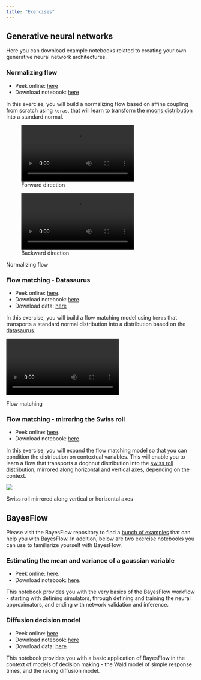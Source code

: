 ```yaml
---
title: "Exercises"
---
```


<!-- ## Basics of Deep Learning in Python -->

## Generative neural networks

Here you can download example notebooks related to creating your own generative neural network architectures.

### Normalizing flow

- Peek online: [here](./exercises/normalizing-flow.ipynb){target="_blank"}
- Download notebook: [here](./exercises/normalizing-flow.ipynb){download="normalizing-flow.ipynb"}

In this exercise, you will build a normalizing flow based on affine coupling from scratch using `keras`, that will learn to transform the [moons distribution](https://scikit-learn.org/stable/modules/generated/sklearn.datasets.make_moons.html) into a standard normal.


::: {#fig-nf layout-ncol=2}
![Forward direction](./exercises/normalizing-flow-forward.mp4)

![Backward direction](./exercises/normalizing-flow-backward.mp4)

Normalizing flow
:::

### Flow matching - Datasaurus

- Peek online: [here](./exercises/flow-matching-datasaurus.ipynb){target="_blank"}.
- Download notebook: [here](./exercises/flow-matching-datasaurus.ipynb){download="flow-matching-datasaurus.ipynb"}.
- Download data: [here](./data/datasaurus.csv){download="datasaurus.csv"}

In this exercise, you will build a flow matching model using `keras` that transports a standard normal distribution into a distribution based on the [datasaurus](https://en.wikipedia.org/wiki/Datasaurus_dozen).

::: {#fig-fm}
![](./exercises/flow-matching-datasaurus.mp4){fig-align="center"}

Flow matching
:::


### Flow matching - mirroring the Swiss roll

- Peek online: [here](./exercises/flow-matching-swiss-roll.ipynb){target="_blank"}.
- Download notebook: [here](./exercises/flow-matching-swiss-roll.ipynb){download="flow-matching-swiss-roll.ipynb"}.

In this exercise, you will expand the flow matching model so that you can condition the distribution on contextual variables. This will enable you to learn a flow that transports a doghnut distribution into the [swiss roll distribution](https://scikit-learn.org/stable/modules/generated/sklearn.datasets.make_swiss_roll.html), mirrored along horizontal and vertical axes, depending on the context.

::: {#fig-swiss-roll}
![](./exercises/flow-matching-swiss-roll.png){fig-align="center"}

Swiss roll mirrored along vertical or horizontal axes
:::

## BayesFlow

Please visit the BayesFlow repository to find a [bunch of examples](https://github.com/bayesflow-org/bayesflow?tab=readme-ov-file#getting-started) that can help you with BayesFlow. In addition, below are two exercise notebooks you can use to familiarize yourself with BayesFlow.

### Estimating the mean and variance of a gaussian variable

- Peek online: [here](./exercises/bayesflow-normal.ipynb){target="_blank"}.
- Download notebook: [here](./exercises/bayesflow-normal.ipynb){download="bayesflow-normal.ipynb"}.

This notebook provides you with the very basics of the BayesFlow workflow - starting with defining simulators, through defining and training the neural approximators, and ending with network validation and inference.

### Diffusion decision model

- Peek online: [here](./exercises/bayesflow-diffusion.ipynb){target="_blank"}
- Download notebook: [here](./exercises/bayesflow-diffusion.ipynb){download="bayesflow-diffusion.ipynb"}
- Download data: [here](./data/forstmann.csv){download="forstmann.csv"}

This notebook provides you with a basic application of BayesFlow in the context of models of decision making - the Wald model of simple response times, and the racing diffusion model.
